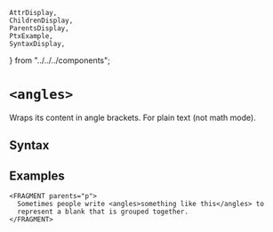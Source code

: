     AttrDisplay,
    ChildrenDisplay,
    ParentsDisplay,
    PtxExample,
    SyntaxDisplay,
} from "../../../components";

# `<angles>`

Wraps its content in angle brackets.  For plain text (not math mode).

## Syntax

<SyntaxDisplay name="angles" />

## Examples

  ```ptx-example
<FRAGMENT parents="p">
    Sometimes people write <angles>something like this</angles> to
    represent a blank that is grouped together. 
</FRAGMENT>
``` 